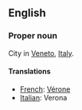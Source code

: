 ==English==

===Proper noun===

City in [[Veneto]], [[Italy]].

====Translations====

*[[French]]: [[Vérone]]
*[[Italian]]: Verona
